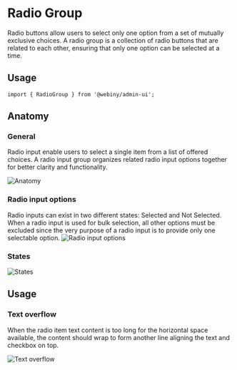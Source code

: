 

<Meta of={RadioGroupStories} />

# Radio Group

Radio buttons allow users to select only one option from a set of mutually exclusive choices. A radio group is a collection of radio buttons that are related to each other, ensuring that only one option can be selected at a time.

<Canvas of={RadioGroupStories.Default} />

## Usage

```
import { RadioGroup } from '@webiny/admin-ui';
```

## Anatomy

### General
Radio input enable users to select a single item from a list of offered choices. A radio input group organizes related radio input options together for better clarity and functionality.

<img src="/images/storybook/radio-group/anatomy.png" alt="Anatomy"/>

### Radio input options
Radio inputs can exist in two different states: Selected and Not Selected. When a radio input is used for bulk selection, all other options must be excluded since the very purpose of a radio input is to provide only one selectable option.
<img src="/images/storybook/radio-group/options.png" alt="Radio input options"/>

### States
<img src="/images/storybook/radio-group/states.png" alt="States"/>

## Usage

### Text overflow
When the radio item text content is too long for the horizontal space available, the content should wrap to form another line aligning the text and checkbox on top.

<img src="/images/storybook/radio-group/text-overflow.png" alt="Text overflow"/>



